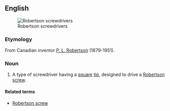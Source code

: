 {{wikipedia}}
==English==
[[Image:Robertson_screwdrivers.jpg|thumb|Robertson screwdrivers]]

===Etymology===
From Canadian inventor [[w:P._L._Robertson|P. L. Robertson]] (1879-1951).

===Noun===
{{en-noun|sg=[[Robertson]] [[screwdriver]]}}

# {{chiefly|Canadian}} A type of screwdriver having a [[square]] [[tip]], designed to drive a [[Robertson screw]].

====Related terms====
*[[Robertson screw]]
